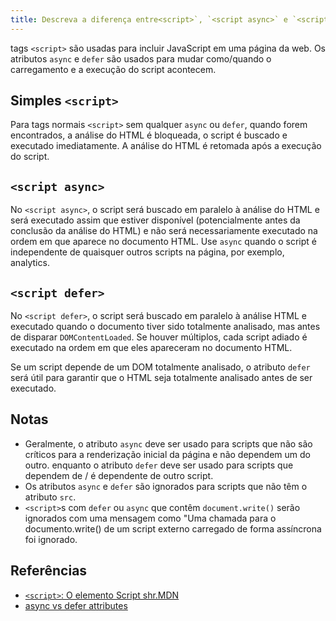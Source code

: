 ```yaml
---
title: Descreva a diferença entre<script>`, `<script async>` e `<script defer>`
---
```


tags `<script>` são usadas para incluir JavaScript em uma página da web. Os atributos `async` e `defer` são usados para mudar como/quando o carregamento e a execução do script acontecem.

## Simples `<script>`

Para tags normais `<script>` sem qualquer `async` ou `defer`, quando forem encontrados, a análise do HTML é bloqueada, o script é buscado e executado imediatamente. A análise do HTML é retomada após a execução do script.

## `<script async>`

No `<script async>`, o script será buscado em paralelo à análise do HTML e será executado assim que estiver disponível (potencialmente antes da conclusão da análise do HTML) e não será necessariamente executado na ordem em que aparece no documento HTML. Use `async` quando o script é independente de quaisquer outros scripts na página, por exemplo, analytics.

## `<script defer>`

No `<script defer>`, o script será buscado em paralelo à análise HTML e executado quando o documento tiver sido totalmente analisado, mas antes de disparar `DOMContentLoaded`. Se houver múltiplos, cada script adiado é executado na ordem em que eles apareceram no documento HTML.

Se um script depende de um DOM totalmente analisado, o atributo `defer` será útil para garantir que o HTML seja totalmente analisado antes de ser executado.

## Notas

-   Geralmente, o atributo `async` deve ser usado para scripts que não são críticos para a renderização inicial da página e não dependem um do outro. enquanto o atributo `defer` deve ser usado para scripts que dependem de / é dependente de outro script.
-   Os atributos `async` e `defer` são ignorados para scripts que não têm o atributo `src`.
-   `<script>`s com `defer` ou `async` que contêm `document.write()` serão ignorados com uma mensagem como "Uma chamada para o documento.write() de um script externo carregado de forma assíncrona foi ignorado.

## Referências

-   [`<script>`: O elemento Script shr.MDN](https://developer.mozilla.org/en-US/docs/Web/HTML/Element/script#defer)
-   [async vs defer attributes](https://www.growingwiththeweb.com/2014/02/async-vs-defer-attributes.html)
